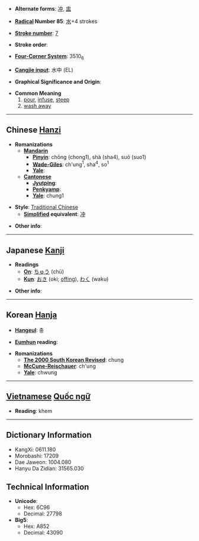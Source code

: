 * '''Alternate forms''': [[冲]], [[盅]]

* '''[[Wiktionary:Chinese radical index| Radical]] Number 85''': [[Wiktionary:Chinese radical index 水|水]]+4 strokes

* '''[[Wiktionary:Chinese total strokes index|Stroke number]]''': [[Wiktionary:Chinese total strokes index 7|7]]

* '''Stroke order''': 

* '''[[Wiktionary:Chinese four corner index|Four-Corner System]]''': 3510<sub>6</sub>

* '''[[Wiktionary:Chinese Cangjie index|Cangjie input]]''': 水中 (EL)

* '''Graphical Significance and Origin''': 

* '''Common Meaning'''
*#[[pour]], [[infuse]], [[steep]]
*# [[wash away]]

----

== Chinese [[Hanzi]] ==

* '''Romanizations'''
** '''[[Mandarin]]'''
*** '''[[Pinyin]]''': chōng (chong1), shà (sha4), suō (suo1)
*** '''[[Wade-Giles]]''': ch'ung<sup>1</sup>, sha<sup>4</sup>, so<sup>1</sup>
*** '''[[Yale]]''': 
** '''[[Cantonese]]'''
*** '''[[Jyutping]]''':
*** '''[[Penkyamp]]''': 
*** '''[[Yale]]''': chung1

* '''Style''': [[Traditional Chinese]] 
** '''[[Simplified Chinese|Simplified]] equivalent''': [[冲]]

* '''Other info''': 

----

== Japanese [[Kanji]] ==

* '''Readings'''
** '''[[On]]''': [[ちゅう]] (chū)
** '''[[Kun]]''': [[おき]] (oki; [[offing]]), [[わく]] (waku)

* '''Other info''':  

----

== Korean [[Hanja]] ==

* '''[[Hangeul]]''': 충

* '''[[Eumhun]] reading''': 

* '''Romanizations'''
** '''[[The 2000 South Korean Revised Romanization|The 2000 South Korean Revised]]''': chung
** '''[[McCune-Reischauer]]''': ch'ung
** '''[[Yale]]''': chwung


----

== [[Vietnamese]] [[Quốc ngữ]] ==

* '''Reading''': khem

----

== Dictionary Information ==

* KangXi: 0611.180
* Morobashi: 17209
* Dae Jaweon: 1004.080
* Hanyu Da Zidian: 31565.030

== Technical Information ==

* '''Unicode''':
** Hex: 6C96
** Decimal: 27798
* '''Big5''':
** Hex: A852
** Decimal: 43090
